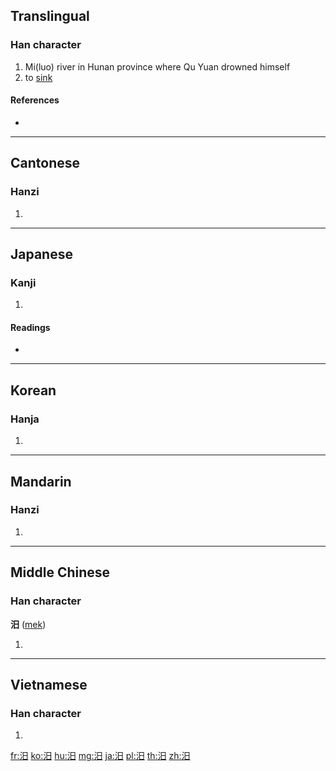==Translingual==

===Han character===
{{Han char|rn=85|rad=水|as=04|sn=7|four=36100|canj=EA}}

# Mi(luo) river in Hunan province where Qu Yuan drowned himself
# to [[sink]]

====References====
* {{Han ref|kx=0607.090|dkj=17152|dj=1000.100|hdz=31564.020|uh=6C68|ud=27752|bh=A851|bd=43089}}

----

==Cantonese==

===Hanzi===
{{yue-hanzi|jyut=mik6|y=mik6}}

# {{defn|lang=yue|sort=水04}}

----

==Japanese==

===Kanji===
{{ja-kanji|grade=|rs=水04}}

# {{defn|lang=ja|sort=水04}}

====Readings====
* {{ja-readings|on=[[べき]] (beki), [[こつ]] (kotsu)|kun=[[しずむ]] (shizumu)}}

----

==Korean==

===Hanja===
{{ko-hanja|hangeul=[[멱]], [[골]]|eumhun=|rv=myeok, gol|mr=myŏk, kol|y=myek, kol}}

# {{defn|lang=ko|sort=水04}}

----

==Mandarin==

===Hanzi===
{{cmn-hanzi|pin=[[mì]] ([[mi4]])|wg=mi<sup>4</sup>}}

# {{defn|lang=cmn|sort=水04}}

----

==Middle Chinese==

===Han character===
'''汨''' ([[mek]])

# {{defn|lang=ltc|sort=水04}}

----

==Vietnamese==

===Han character===
{{vi-hantu|[[mịch]], [[nhặt]], [[cốt]]|rs=水04}}

# {{defn|lang=vi|sort=水04}}

[[fr:汨]]
[[ko:汨]]
[[hu:汨]]
[[mg:汨]]
[[ja:汨]]
[[pl:汨]]
[[th:汨]]
[[zh:汨]]